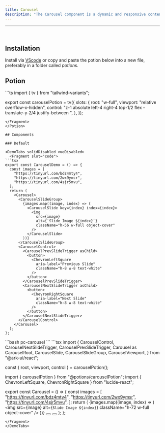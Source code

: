```yaml
---
title: Carousel
description: "The Carousel component is a dynamic and responsive content display tool for your applications. It provides support for various configurations, including slide alignment, text direction, and slide orientation."
---
```


---


<div class="p-4 w-full flex justify-center items-center bg-surface-2 rounded-md">
    <div className="flex items-center w-full h-72">
      <Carousel client:load/>
    </div>
</div>

<br />

## Installation

Install via [VScode](/docs/getting-started/vsc) or copy and paste the potion below into a new file, preferably in a folder called *potions*.

## Potion

<Potion>
<Fragment slot="contentSlot">
```ts
import { tv } from "tailwind-variants";

export const carouselPotion = tv({
  slots: {
    root: "w-full",
    viewport: "relative overflow-x-hidden",
    control:
      "z-1  absolute left-4 right-4 top-1/2 flex -translate-y-2/4 justify-between	",
  },
});

```
</Fragment>
</Potion>

## Components 

### Default

<DemoTabs solidDisabled vueDisabled>
  <Fragment slot="code">
```tsx
export const CarouselDemo = () => {
  const images = [
    "https://tinyurl.com/bdz4mty4",
    "https://tinyurl.com/2wx9ymsr",
    "https://tinyurl.com/4sjr5mvu",
  ];
  return (
    <Carousel>
      <CarouselSlideGroup>
        {images.map((image, index) => (
          <CarouselSlide key={index} index={index}>
            <img
              src={image}
              alt={`Slide Image ${index}`}
              className="h-56 w-full object-cover"
            />
          </CarouselSlide>
        ))}
      </CarouselSlideGroup>
      <CarouselControl>
        <CarouselPrevSlideTrigger asChild>
          <button>
            <ChevronLeftSquare
              aria-label="Previous Slide"
              className="h-8 w-8 text-white"
            />
          </button>
        </CarouselPrevSlideTrigger>
        <CarouselNextSlideTrigger asChild>
          <button>
            <ChevronRightSquare
              aria-label="Next Slide"
              className="h-8 w-8 text-white"
            />
          </button>
        </CarouselNextSlideTrigger>
      </CarouselControl>
    </Carousel>
  );
};

```

</Fragment>

<Fragment slot="vsc">
```bash
pc-carousel
```
</Fragment>
<Fragment slot='react'>
```tsx
import {
  CarouselControl,
  CarouselNextSlideTrigger,
  CarouselPrevSlideTrigger,
  Carousel as CarouselRoot,
  CarouselSlide,
  CarouselSlideGroup,
  CarouselViewport,
} from "@ark-ui/react";

const { root, viewport, control } = carouselPotion();

import { carouselPotion } from "@potions/carouselPotion";
import { ChevronLeftSquare, ChevronRightSquare } from "lucide-react";

export const Carousel = () => {
  const images = [
    "https://tinyurl.com/bdz4mty4",
    "https://tinyurl.com/2wx9ymsr",
    "https://tinyurl.com/4sjr5mvu",
  ];
  return (
    <CarouselRoot className={root()}>
      <CarouselViewport className={viewport()}>
        <CarouselSlideGroup>
          {images.map((image, index) => (
            <CarouselSlide key={index} index={index}>
              <img
                src={image}
                alt={`Slide Image ${index}`}
                className="h-72 w-full object-cover"
              />
            </CarouselSlide>
          ))}
        </CarouselSlideGroup>
        <CarouselControl className={control()}>
          <CarouselPrevSlideTrigger asChild>
            <button>
              <ChevronLeftSquare
                aria-label="Previous Slide"
                className="h-8 w-8 text-white"
              />
            </button>
          </CarouselPrevSlideTrigger>
          <CarouselNextSlideTrigger asChild>
            <button>
              <ChevronRightSquare
                aria-label="Next Slide"
                className="h-8 w-8 text-white"
              />
            </button>
          </CarouselNextSlideTrigger>
        </CarouselControl>
      </CarouselViewport>
    </CarouselRoot>
  );
};
```
</Fragment>
</DemoTabs>
